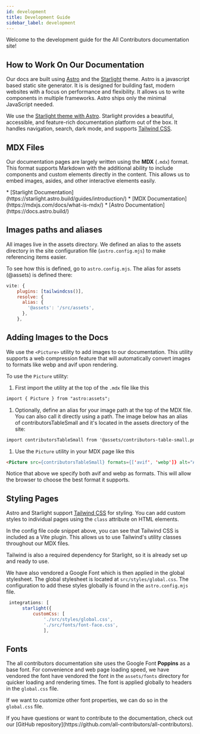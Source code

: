 ```yaml
---
id: development
title: Development Guide
sidebar_label: development
---
```


Welcome to the development guide for the All Contributors documentation site!

## How to Work On Our Documentation

Our docs are built using [Astro](https://astro.build/) and the [Starlight](https://starlight.astro.build/) theme.
Astro is a javascript based static site generator.
It is is designed for building fast, modern websites with a focus on performance and flexibility.
It allows us to write components in multiple frameworks.
Astro ships only the minimal JavaScript needed.

We use the [Starlight theme with Astro](https://starlight.astro.build/).
Starlight provides a beautiful, accessible, and feature-rich documentation platform out of the box.
It handles navigation, search, dark mode, and supports [Tailwind CSS](https://tailwindcss.com/docs).

## MDX Files

Our documentation pages are largely written using the  **MDX** (`.mdx`) format. This format supports Markdown with the additional ability to include components and custom elements directly in the content. This allows us to embed images, asides, and other interactive elements easily.

<Aside title="Helpful Links">
* [Starlight Documentation](https://starlight.astro.build/guides/introduction/)
* [MDX Documentation](https://mdxjs.com/docs/what-is-mdx/)
* [Astro Documentation](https://docs.astro.build/)
</Aside>

## Images paths and aliases

All images live in the assets directory.
We defined an alias to the assets directory in the site configuration file (`astro.config.mjs`) to make referencing items easier.

To see how this is defined, go to `astro.config.mjs`.
The alias for assets (@assets) is defined there:

```js
vite: {
    plugins: [tailwindcss()],
    resolve: {
      alias: {
        '@assets': '/src/assets',
      },
    },
```

## Adding Images to the Docs

We use the `<Picture>` utility to add images to our documentation. This utility supports a web compression feature that will automatically convert images to formats like webp and avif upon rendering.

To use the `Picture` utility:

1. First import the utility at the top of the `.mdx` file like this

  ```markdown
  import { Picture } from "astro:assets";
  ```

1. Optionally, define an alias for your image path at the top of the MDX file.
  You can also call it directly using a path.
  The image below has an alias of contributorsTableSmall and it's located in the assets directory of the site:

  ```markdown
  import contributorsTableSmall from '@assets/contributors-table-small.png';
  ```

1. Use the `Picture` utility in your MDX page like this

  ```markdown
  <Picture src={contributorsTableSmall} formats={['avif', 'webp']} alt="A screenshot of github showing a comment that says please add @user for docs." />
  ```

Notice that above we specify both avif and webp as formats.
This will allow the browser to choose the best format it supports.

## Styling Pages

Astro and Starlight support [Tailwind CSS](https://tailwindcss.com/docs) for styling.
You can add custom styles to individual pages using the `class` attribute on HTML elements.

In the config file code snippet above, you can see that Tailwind CSS is included as a Vite plugin. This allows us to use Tailwind's utility classes throughout our MDX files.

Tailwind is also a required dependency for Starlight, so it is already set up and ready to use.

We have also vendored a Google Font which is then applied in the global stylesheet.
The global stylesheet is located at `src/styles/global.css`. The configuration to add
these styles globally is found in the `astro.config.mjs` file.

```js
 integrations: [
      starlight({
          customCss: [
              './src/styles/global.css',
              './src/fonts/font-face.css',
              ],
```

## Fonts

The all contributors documentation site uses the Google Font **Poppins** as a
base font. For convenience and web page loading speed, we have vendored the font
have vendored the font in the `assets/fonts` directory for quicker loading and
rendering times. The font is applied globally to headers in the `global.css` file.

If we want to customize other font properties, we can do so in the `global.css` file.

<Aside type="note" title="Need Help?">
If you have questions or want to contribute to the documentation, check out our [GitHub repository](https://github.com/all-contributors/all-contributors).
</Aside>
